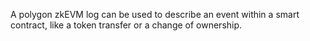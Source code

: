 A polygon zkEVM log can be used to describe an event within a smart contract, like a token transfer or a change of ownership.